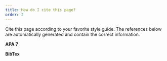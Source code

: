 ```yaml
---
title: How do I cite this page?
order: 2
---
```



Cite this page according to your favorite style guide. The references below are automatically generated and contain the correct information.

**APA 7**
<CohendApaReference />

**BibTex**
<CohendBibTex />

